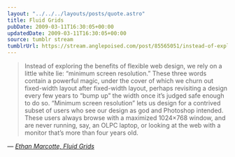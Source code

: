 ```yaml
---
layout: "../../../layouts/posts/quote.astro"
title: Fluid Grids
pubDate: 2009-03-11T16:30:05+00:00
updatedDate: 2009-03-11T16:30:05+00:00
source: tumblr stream
tumblrUrl: https://stream.anglepoised.com/post/85565051/instead-of-exploring-the-benefits-of-flexible-web
---
```


> Instead of exploring the benefits of flexible web design, we rely on a little white lie: “minimum screen resolution.” These three words contain a powerful magic, under the cover of which we churn out fixed-width layout after fixed-width layout, perhaps revisiting a design every few years to “bump up” the width once it’s judged safe enough to do so. “Minimum screen resolution” lets us design for a contrived subset of users who see our design as god and Photoshop intended. These users always browse with a maximized 1024×768 window, and are never running, say, an OLPC laptop, or looking at the web with a monitor that’s more than four years old.

— <cite>[Ethan Marcotte, _Fluid Grids_](https://alistapart.com/article/fluidgrids/)</cite>

